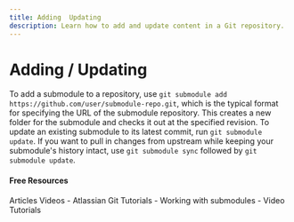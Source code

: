 ```yaml
---
title: Adding  Updating
description: Learn how to add and update content in a Git repository.
---
```


# Adding / Updating

To add a submodule to a repository, use `git submodule add https://github.com/user/submodule-repo.git`, which is the typical format for specifying the URL of the submodule repository. This creates a new folder for the submodule and checks it out at the specified revision. To update an existing submodule to its latest commit, run `git submodule update`. If you want to pull in changes from upstream while keeping your submodule's history intact, use `git submodule sync` followed by `git submodule update`.

#### Free Resources

<Tabs defaultValue="article">
<TabsList>
<TabsTrigger value="article">Articles</TabsTrigger>
<TabsTrigger value="video">Videos</TabsTrigger>
</TabsList>

<TabsContent value="article">
- <Link href="https://www.atlassian.com/git/tutorials/git-submodule">Atlassian Git Tutorials</Link>
- <Link href="https://github.blog/open-source/git/working-with-submodules/">Working with submodules</Link>
</TabsContent>
<TabsContent value="video">
- <Link href="https://www.youtube.com/results?search_query=git+adding--updating+tutorial">Video Tutorials</Link>
</TabsContent>
</Tabs>
